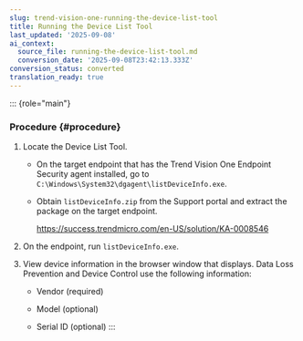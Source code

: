 ```yaml
---
slug: trend-vision-one-running-the-device-list-tool
title: Running the Device List Tool
last_updated: '2025-09-08'
ai_context:
  source_file: running-the-device-list-tool.md
  conversion_date: '2025-09-08T23:42:13.333Z'
conversion_status: converted
translation_ready: true
---
```


::: {role="main"}
### Procedure {#procedure}

1.  Locate the Device List Tool.

    - On the target endpoint that has the Trend Vision One Endpoint Security agent installed, go to `C:\Windows\System32\dgagent\listDeviceInfo.exe`.

    - Obtain `listDeviceInfo.zip` from the Support portal and extract the package on the target endpoint.

      <https://success.trendmicro.com/en-US/solution/KA-0008546>

2.  On the endpoint, run `listDeviceInfo.exe`.

3.  View device information in the browser window that displays. Data Loss Prevention and Device Control use the following information:

    - Vendor (required)

    - Model (optional)

    - Serial ID (optional)
:::
